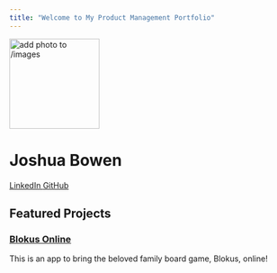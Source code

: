 ```yaml
---
title: "Welcome to My Product Management Portfolio"
---
```


::: {.hero-banner .text-center}

<img src="images/profile.jpg" alt="add photo to /images" class="rounded-circle mb-3" width="160">

<h1>Joshua Bowen</h1>

<a href="https://www.linkedin.com/in/joshua-bowen-48a440175/" class="btn btn-outline-primary btn-sm" target="_blank">
  <i class="fab fa-linkedin"></i> LinkedIn
</a>
<a href="https://github.com/Jaquosh" class="btn btn-outline-primary btn-sm" target="_blank">
  <i class="fab fa-github"></i> GitHub
</a>

:::

## Featured Projects

::: {.g-col-12 .g-col-md-6 .card}

### [Blokus Online](projects/project-1.qmd)
This is an app to bring the beloved family board game, Blokus, online! 

:::

